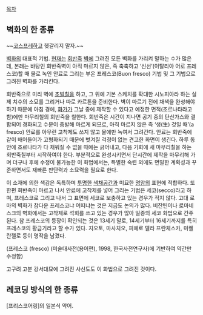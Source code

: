 [[목차]]
== 벽화의 한 종류 ==
~~[[코스프레]]하고 헷갈리지 말자.~~

[[벽화]]의 대표적 기법. [[현재]]는 [[회반죽]] [[벽]]에 그려진 모든 벽화를 가리켜 말하는 수가 많은데, 본래는 바탕인 회반죽벽이 아직 마르지 않은, 즉 축축하고 ‘신선’(이탈리아 어로 프레스코)할 때 물로 녹인 안료로 그리는 부온 프레스코(Buon fresco) 기법 및 그 기법으로 그려진 벽화를 가리킨다.

회반죽으로 미리 벽에 [[초벌]]칠을 하고, 그 위에 기본 스케치를 확대한 시노피아라 하는 실제 치수의 소묘를 그리거나 따로 카르톤을 준비한다. 벽이 마르기 전에 채색을 완성해야 하기 때문에 아침 경에, [[화가]]가 그날 중에 제작할 수 있다고 예정한 면적(조르나타라고 함)에만 마무리칠의 회반죽을 칠한다. 회반죽은 시간이 지나면 공기 중의 탄산가스와 결합되어 경화되고 수분이 증발해 마르게 되므로, 아직 마르지 않은 즉 ‘생(生) 것일 때’(a fresco) 안료를 아무런 고착제도 쓰지 않고 물에만 녹여서 그려간다. 안료는 회반죽에 같이 배어들어가 고형화되기 때문에 벗겨질 걱정이 없는 견고한 화면이 생긴다. 하루 동안에 조르나타가 다 채워질 수 없을 때에는 긁어내고, 다음 기회에 새 마무리칠을 하는 회반죽칠부터 시작하여야 한다. 부분적으로 완성시키면서 단시간에 제작을 마무리해 가며 더구나 후에 수정이 불가능한 이 화법에서는, 특별한 숙련 외에도 면밀한 계획성과 꾸준하면서도 재빠른 판단력과 소묘력을 필요로 한다.

이 소재에 의한 색감은 독특하며 [[투명]]한 [[색채공간]]과 미묘한 [[명암]]의 표현에 적합하다. 또 한편 회반죽이 마르고 나서 안료에 고착제를 넣어 그리는 기법은 세코(secco)라고 하며, 프레스코로 그리고 나서 그 표면에 세코로 보충하고 있는 경우가 적지 않다. 고대 로마의 벽화가 참다운 프레스코냐 어떠냐는 것은 지금도 논의가 많다. 비잔틴이나 로마네스크의 벽화에서는 고착제로 석회를 쓰고 있는 경우가 많아 일종의 세코 화법으로 간주된다. 참 프레스코의 등장이 확인되는 것은 13세기 말로, 14세기부터 16세기까지를 특히 프레스코의 황금기라고 할 수가 있다. 지오토, 마사치오, 피에로 델라 프란체스카, 미켈란젤로 등이 명작을 남겼다.

(프레스코 (fresco) (미술대사전(용어편), 1998, 한국사전연구사)에 기반하여 약간만 수정함)

고구려 고분 강서대묘에 그려진 사신도도 이 화법으로 그려진 것이다.
== 레코딩 방식의 한 종류 ==
[프리스코어링]의 일본식 약어.
